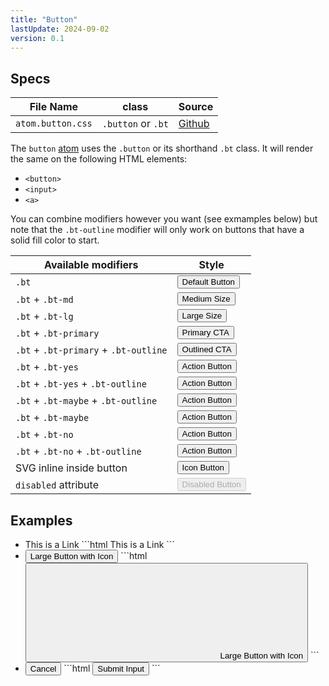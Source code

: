 ```yaml
---
title: "Button"
lastUpdate: 2024-09-02
version: 0.1
---
```



## Specs

<section class="prose">

<div class="docs_oversizedTable">

| File Name         | class              | Source      |
| ----------------- | ------------------ | ----------- |
| `atom.button.css` | `.button` or `.bt` | [Github][1] |

</div>

[1]: https://github.com/minimaldesign/mCSS/blob/main/src/styles/atom.button.css

The `button` [atom](/docs/start#atoms) uses the `.button` or its shorthand `.bt` class. It will render the same on the following HTML elements:

- `<button>`
- `<input>`
- `<a>`

You can combine modifiers however you want (see exmamples below) but note that the `.bt-outline` modifier will only work on buttons that have a solid fill color to start.

| Available modifiers                   | Style                                                                |
| ------------------------------------- | -------------------------------------------------------------------- |
| `.bt`                                 | <button class="bt">Default Button</button>                           |
| `.bt` + `.bt-md`                      | <button class="bt bt-md">Medium Size</button>                        |
| `.bt` + `.bt-lg`                      | <button class="bt bt-lg">Large Size</button>                         |
| `.bt` + `.bt-primary`                 | <button class="bt bt-primary">Primary CTA</button>                   |
| `.bt` + `.bt-primary` + `.bt-outline` | <button class="bt bt-primary bt-outline">Outlined CTA</button>       |
| `.bt` + `.bt-yes`                     | <button class="bt bt-yes">Action Button</button>                     |
| `.bt` + `.bt-yes` + `.bt-outline`     | <button class="bt bt-yes bt-outline">Action Button</button>          |
| `.bt` + `.bt-maybe` + `.bt-outline`   | <button class="bt bt-maybe">Action Button</button>                   |
| `.bt` + `.bt-maybe`                   | <button class="bt bt-maybe bt-outline">Action Button</button>        |
| `.bt` + `.bt-no`                      | <button class="bt bt-no">Action Button</button>                      |
| `.bt` + `.bt-no` + `.bt-outline`      | <button class="bt bt-no bt-outline">Action Button</button>           |
| SVG inline inside button              | <button class="bt"><Fragment set:html={arrow} />Icon Button</button> |
| `disabled` attribute                  | <button class="bt" disabled>Disabled Button</button>                 |

</section>

## Examples

<ul class="docs_examples">
  <li>
    <a class="bt">This is a Link</a>
    ```html
    <a class="bt">This is a Link</a>
    ```
  </li>
  <li>
    <button class="bt bt-lg bt-primary" type="button">
      <Fragment set:html={arrow} />
      Large Button with Icon
    </button>
    ```html
    <button class="bt bt-lg bt-primary" type="button">
      <svg>[…]</svg> Large Button with Icon
    </button>
    ```
  </li>
  <li>
    <input class="bt bt-md bt-no bt-outline" type="submit" value="Cancel" />
    ```html
    <input
      class="bt bt-md bt-no bt-outline"
      type="submit"
      value="Submit Input"
    />
    ```
  </li>
</ul>
